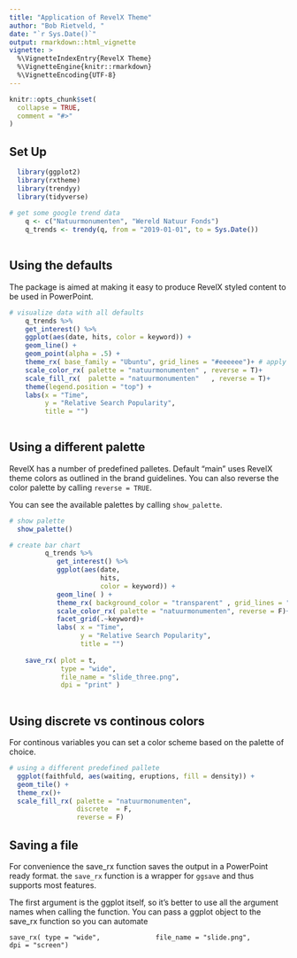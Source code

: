 ```yaml
---
title: "Application of RevelX Theme"
author: "Bob Rietveld, "
date: "`r Sys.Date()`"
output: rmarkdown::html_vignette
vignette: >
  %\VignetteIndexEntry{RevelX Theme}
  %\VignetteEngine{knitr::rmarkdown}
  %\VignetteEncoding{UTF-8}
---
```


```r
knitr::opts_chunk$set(
  collapse = TRUE,
  comment = "#>"
)
```



## Set Up



```r

  library(ggplot2)
  library(rxtheme)
  library(trendyy)
  library(tidyverse)
    
# get some google trend data
    q <- c("Natuurmonumenten", "Wereld Natuur Fonds")
    q_trends <- trendy(q, from = "2019-01-01", to = Sys.Date())
    
```


## Using the defaults

The package is aimed at making it easy to produce RevelX styled content to be used in PowerPoint.

```r
# visualize data with all defaults
    q_trends %>% 
    get_interest() %>% 
    ggplot(aes(date, hits, color = keyword)) +
    geom_line() +
    geom_point(alpha = .5) +
    theme_rx( base_family = "Ubuntu", grid_lines = "#eeeeee")+ # apply 
    scale_color_rx( palette = "natuurmonumenten" , reverse = T)+
    scale_fill_rx(  palette = "natuurmonumenten"   , reverse = T)+
    theme(legend.position = "top") +
    labs(x = "Time", 
         y = "Relative Search Popularity",
         title = "")
    
```



## Using a different palette

RevelX has a number of predefined palletes. Default "main" uses RevelX theme colors as outlined in the brand guidelines. You can also reverse the color palette by calling ` reverse = TRUE`. 

You can see the available palettes by calling `show_palette`.


```r

# show palette
  show_palette()

# create bar chart
         q_trends %>% 
            get_interest() %>% 
            ggplot(aes(date, 
                       hits, 
                       color = keyword)) +
            geom_line( ) +
            theme_rx( background_color = "transparent" , grid_lines = "#eeeeee", base_family = "Ubuntu") + # apply 
            scale_color_rx( palette = "natuurmonumenten", reverse = F)+
            facet_grid(.~keyword)+
            labs( x = "Time", 
                  y = "Relative Search Popularity",
                  title = "") 
    
    save_rx( plot = t, 
             type = "wide", 
             file_name = "slide_three.png",
             dpi = "print" )
     
```


## Using discrete vs continous colors

For continous variables you can set a color scheme based on the palette of choice. 

```r

# using a different predefined pallete
  ggplot(faithfuld, aes(waiting, eruptions, fill = density)) +
  geom_tile() +  
  theme_rx()+
  scale_fill_rx( palette = "natuurmonumenten", 
                 discrete  = F, 
                 reverse = F)


```


## Saving a file

For convenience the save_rx function saves the output in a PowerPoint ready format. the `save_rx` function is a wrapper for `ggsave` and thus supports most features. 

The first argument is the ggplot itself, so it's better to use all the argument names when calling the function. You can pass a ggplot object to the save_rx function so you can automate

  `save_rx( type = "wide", 
            file_name = "slide.png",
            dpi = "screen")`
